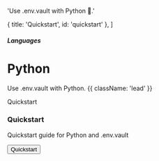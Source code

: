 

  'Use .env.vault with Python 🐍.'

  { title: 'Quickstart', id: 'quickstart' },
]

##### Languages
# Python

Use .env.vault with Python. {{ className: 'lead' }}

<div className="my-16 xl:max-w-none">
  <Heading level={2} id="quickstart">
    Quickstart
  </Heading>
  <div className="not-prose mt-4 grid grid-cols-1 gap-x-6 gap-y-10 border-t border-zinc-900/5 pt-10 dark:border-white/5 sm:grid-cols-2 xl:max-w-none xl:grid-cols-3">
    <div key="quickstart" className="flex flex-row-reverse gap-6">
      <div className="flex-auto">
        <h3 className="text-sm font-semibold text-zinc-900 dark:text-white">
          Quickstart
        </h3>
        <p className="mt-1 text-sm text-zinc-600 dark:text-zinc-400">Quickstart guide for Python and .env.vault</p>
        <p className="mt-4"><Button href="/docs/quickstart" variant="text" arrow="right">Quickstart</Button></p>
      </div>
      <PythonIcon className="h-9 w-9 text-[#3776AB]"/>
    </div>
  </div>
</div>
